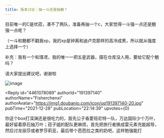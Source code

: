 ```yaml
---
title: 版本讨论｜抽一斗还是抽魈？
---
```



<Forum groupName="原神" groupUrl="https://www.douban.com/group/genshin/" archivedAt="2025-05-16T16:54:07.516Z">
  <Post
    id="256705239"
    title="版本讨论｜抽一斗还是抽魈？"
    url="https://www.douban.com/group/topic/256705239/?_spm_id=MjI5NTYyNDc5"
    pubTime="2021-12-29"
    highlightUserId="191397140"
  >
目前唯一的C是优菈，凑不了两队，准备再抽一个c，大家觉得一斗强一点还是魈强一点呢？

（一斗和魈都不戳我xp，我的xp是钟离和迪卢克那样的高冷成男，所以就从强度上选择一个）

补充：我有一个和璞鸢，我的唯一一把五星武器，摆在仓库没人用，要给它配个魈吗？

请大家提出建议吧，谢谢啦



![image](https://img9.doubanio.com/view/group_topic/l/public/p519598295.webp)

<Reply
  id="4461078089"
  authorId="191397140"
  authorName="Fisherchenxi"
  authorAvatar="https://img1.doubanio.com/icon/up191397140-20.jpg"
  pubTime="2021-12-28"
  pubLocation="22:14:39"
  upvotes={0}
>
你这个box打深渊还是很吃力的，首先公子香菱班尼特一队，万达国际少个万叶，最好留着原石抽万叶；菈子姐的配队更麻烦，首先把旅行者换成雷元素充能超导，然后讨龙丽莎或者罗莎莉亚，最后带个芭芭拉之类的奶吧，这样勉强能打
</Reply>
  </Post>
</Forum>
